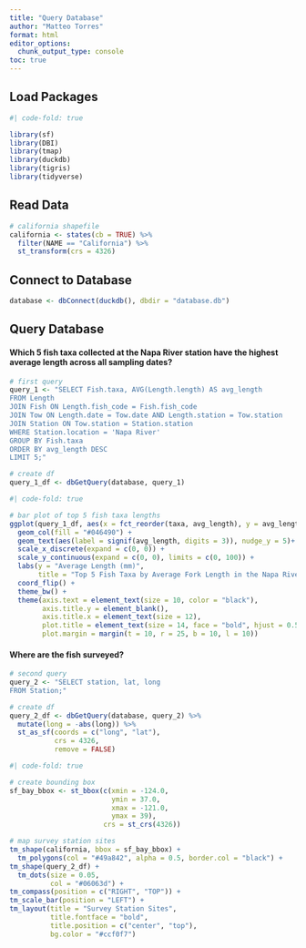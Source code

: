 ```yaml
---
title: "Query Database"
author: "Matteo Torres"
format: html
editor_options: 
  chunk_output_type: console
toc: true
---
```


## Load Packages
```r
#| code-fold: true

library(sf)
library(DBI)
library(tmap)
library(duckdb)
library(tigris)
library(tidyverse)
```

## Read Data
```r
# california shapefile
california <- states(cb = TRUE) %>% 
  filter(NAME == "California") %>%
  st_transform(crs = 4326)
```

## Connect to Database
```r
database <- dbConnect(duckdb(), dbdir = "database.db")
```

## Query Database

#### Which 5 fish taxa collected at the Napa River station have the highest average length across all sampling dates?
```r
# first query
query_1 <- "SELECT Fish.taxa, AVG(Length.length) AS avg_length
FROM Length
JOIN Fish ON Length.fish_code = Fish.fish_code
JOIN Tow ON Length.date = Tow.date AND Length.station = Tow.station
JOIN Station ON Tow.station = Station.station
WHERE Station.location = 'Napa River'
GROUP BY Fish.taxa
ORDER BY avg_length DESC
LIMIT 5;"

# create df
query_1_df <- dbGetQuery(database, query_1)
```

```r
#| code-fold: true

# bar plot of top 5 fish taxa lengths
ggplot(query_1_df, aes(x = fct_reorder(taxa, avg_length), y = avg_length)) +
  geom_col(fill = "#046490") +
  geom_text(aes(label = signif(avg_length, digits = 3)), nudge_y = 5)+
  scale_x_discrete(expand = c(0, 0)) +
  scale_y_continuous(expand = c(0, 0), limits = c(0, 100)) +
  labs(y = "Average Length (mm)",
       title = "Top 5 Fish Taxa by Average Fork Length in the Napa River") +
  coord_flip() +
  theme_bw() +
  theme(axis.text = element_text(size = 10, color = "black"),
        axis.title.y = element_blank(),
        axis.title.x = element_text(size = 12),
        plot.title = element_text(size = 14, face = "bold", hjust = 0.5),
        plot.margin = margin(t = 10, r = 25, b = 10, l = 10))
```

#### Where are the fish surveyed?
```r
# second query
query_2 <- "SELECT station, lat, long
FROM Station;"

# create df
query_2_df <- dbGetQuery(database, query_2) %>%
  mutate(long = -abs(long)) %>%
  st_as_sf(coords = c("long", "lat"), 
           crs = 4326,
           remove = FALSE)
```

```r
#| code-fold: true

# create bounding box
sf_bay_bbox <- st_bbox(c(xmin = -124.0, 
                         ymin = 37.0, 
                         xmax = -121.0, 
                         ymax = 39), 
                       crs = st_crs(4326))

# map survey station sites
tm_shape(california, bbox = sf_bay_bbox) +
  tm_polygons(col = "#49a842", alpha = 0.5, border.col = "black") +
tm_shape(query_2_df) +
  tm_dots(size = 0.05,
          col = "#06063d") +
tm_compass(position = c("RIGHT", "TOP")) +
tm_scale_bar(position = "LEFT") +
tm_layout(title = "Survey Station Sites",
          title.fontface = "bold",
          title.position = c("center", "top"),
          bg.color = "#ccf0f7")
```

